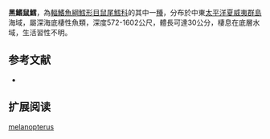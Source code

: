 {{Speciesbox
| name = 黑鰭鼠鱈
| status = NE
| status_system = iucn3.1
| trend = unknow
| genus = Gadomus
| species = melanopterus
| authority = [[Gilbert|Gilbert]], 1905
| synonyms = 
}}
'''黑鰭鼠鱈'''，為[[輻鰭魚綱|輻鰭魚綱]][[鱈形目|鱈形目]][[鼠尾鱈科|鼠尾鱈科]]的其中一[[種|種]]，分布於中東[[太平洋|太平洋]][[夏威夷群島|夏威夷群島]]海域，屬深海底棲性魚類，深度572-1602公尺，體長可達30公分，棲息在底層水域，生活習性不明。

==参考文献==
*{{FishBase_species|genus=Gadomus|species=melanopterus|year=2016|month=1}}

== 扩展阅读 ==
{{refbegin}}
{{wikispecies-inline|Gadomus melanopterus|黑鰭鼠鱈}}
{{refend}}
{{Taxonbar|from=Q2521735}}

[[Category:鼠鱈屬|melanopterus]]


{{鱈形目小作品}}